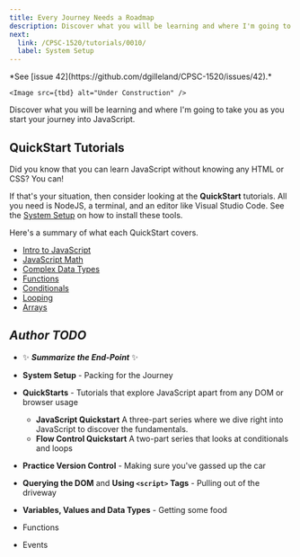 ```yaml
---
title: Every Journey Needs a Roadmap
description: Discover what you will be learning and where I'm going to take you as you start your journey into JavaScript.
next:
  link: /CPSC-1520/tutorials/0010/
  label: System Setup
---
```



<Aside title="Work-In-Progress (WIP)" type="caution">
    *See [issue 42](https://github.com/dgilleland/CPSC-1520/issues/42).*

    <Image src={tbd} alt="Under Construction" />
</Aside>

Discover what you will be learning and where I'm going to take you as you start your journey into JavaScript.

## QuickStart Tutorials

Did you know that you can learn JavaScript without knowing any HTML or CSS? You can!

If that's your situation, then consider looking at the **QuickStart** tutorials. All you need is NodeJS, a terminal, and an editor like Visual Studio Code. See the [System Setup](/CPSC-1520/tutorials/0010/) on how to install these tools.

Here's a summary of what each QuickStart covers.

- [Intro to JavaScript]()
- [JavaScript Math]()
- [Complex Data Types]()
- [Functions]()
- [Conditionals]()
- [Looping]()
- [Arrays]()


<QuickStart />


## *Author TODO*

- ✨ ***Summarize the End-Point*** ✨

- **System Setup** - Packing for the Journey
- **QuickStarts** - Tutorials that explore JavaScript apart from any DOM or browser usage
  - **JavaScript Quickstart** A three-part series where we dive right into JavaScript to discover the fundamentals.
  - **Flow Control Quickstart** A two-part series that looks at conditionals and loops
- **Practice Version Control** - Making sure you've gassed up the car
- **Querying the DOM** and **Using `<script>` Tags** - Pulling out of the driveway
- **Variables, Values and Data Types** - Getting some food

- Functions
- Events
